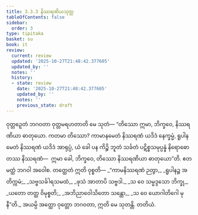```yaml
---
title: 3.3.3 နိဿရဏိယသုတ္တ
tableOfContents: false
sidebar:
  order: 3
type: tipitaka
basket: su
book: it
review:
  current: review
  updated: '2025-10-27T21:48:42.377605'
  updated_by: ''
  notes: ''
  history:
  - state: review
    date: '2025-10-27T21:48:42.377605'
    updated_by: ''
    notes: ''
    previous_state: draft
---
```



<ReviewStatus review={frontmatter.review} showDetails={true} />

<HypothesisAnnotation frontmatter={frontmatter} />

<DynamicBreadcrumb />

<Division number="72" book="it" e="ch" v="18" p="237">

<Paragraph number="465" book="it">
ဝုတ္တဉှေတံ ဘဂဝတာ ဝုတ္တမရဟတာတိ မေ သုတံ—
</Paragraph>

<Paragraph number="466" book="it">
“တိဿော ဣမာ, ဘိက္ခဝေ, နိဿရဏိယာ ဓာတုယော. ကတမာ တိဿော? ကာမာနမေတံ နိဿရဏံ ယဒိဒံ နေက္ခမ္မံ, ရူပါနမေတံ နိဿရဏံ ယဒိဒံ အာရုပ္ပံ, ယံ ခေါ ပန ကိဉ္စိ ဘူတံ သင်္ခတံ ပဋိစ္စသမုပ္ပန္နံ နိရောဓော တဿ နိဿရဏံ—  ဣမာ ခေါ, ဘိက္ခဝေ, တိဿော နိဿရဏိယာ ဓာတုယော”တိ. ဧတမတ္ထံ ဘဂဝါ အဝေါစ. တတ္ထေတံ ဣတိ ဝုစ္စတိ—
</Paragraph>

<Paragraph number="467" type="verses" book="it">
_“ကာမနိဿရဏံ ဉတွာ,_  
_ရူပါနဉ္စ အတိက္ကမံ;_  
_သဗ္ဗသင်္ခါရသမထံ,_  
_ဖုသံ အာတာပိ သဗ္ဗဒါ._  

</Paragraph>

<Paragraph number="468" type="verses" book="it">
_သ ဝေ သမ္မဒ္ဒသော ဘိက္ခု,_  
_ယတော တတ္ထ ဝိမုစ္စတိ;_  
_အဘိညာဝေါသိတော သန္တော,_  
_သ ဝေ ယောဂါတိဂေါ မုနီ”တိ._  

</Paragraph>

<Paragraph number="469" book="it">
အယမ္ပိ အတ္ထော ဝုတ္တော ဘဂဝတာ, ဣတိ မေ သုတန္တိ.

</Paragraph>
</Division>

<Paragraph number="470" type="center" book="it">
တတိယံ.
</Paragraph>